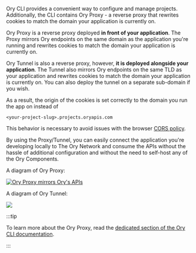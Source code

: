 Ory CLI provides a convenient way to configure and manage projects. Additionally, the CLI contains Ory Proxy - a reverse proxy
that rewrites cookies to match the domain your application is currently on.

Ory Proxy is a reverse proxy deployed **in front of your application**. The Proxy mirrors Ory endpoints on the same domain as the
application you're running and rewrites cookies to match the domain your application is currently on.

Ory Tunnel is also a reverse proxy, however, **it is deployed alongside your application**. The Tunnel also mirrors Ory endpoints
on the same TLD as your application and rewrites cookies to match the domain your application is currently on. You can also deploy
the tunnel on a separate sub-domain if you wish.

As a result, the origin of the cookies is set correctly to the domain you run the app on instead of <br />

```
<your-project-slug>.projects.oryapis.com
```

This behavior is necessary to avoid issues with the browser [CORS policy](https://developer.mozilla.org/en-US/docs/Web/HTTP/CORS).

By using the Proxy/Tunnel, you can easily connect the application you're developing locally to The Ory Network and consume the APIs
without the hassle of additional configuration and without the need to self-host any of the Ory Components.

A diagram of Ory Proxy:

[![Ory Proxy mirrors Ory's APIs](https://mermaid.ink/img/pako:eNptkMFKxEAMhl8l5GIXdm1BT3MQWlxEEBxWL8JchjbaYqcZMlO0bPfdna71sGBOP-H7EpIj1twQKvwQ61t4OpgBUlVZJfwVSDaw293ND_tXaGP0Ks97rm3fcojqtiiKGXT2LBNo4e9p8-vqs-I6EZYANkJ-zTLlM5T6cYGvwpLCBf3vgpvzgjJ741Gg9H41ykU4UPA8BJr1OuaiWeEWHYmzXZNOOy6IwdiSI4MqxcbKp0EznBI3-sZG2jddZEH1bvtAW7Rj5JdpqFFFGekPuu9sepNbqdMP2FdlPQ)](https://mermaid-js.github.io/mermaid-live-editor/edit#pako:eNptkMFKxEAMhl8l5GIXdm1BT3MQWlxEEBxWL8JchjbaYqcZMlO0bPfdna71sGBOP-H7EpIj1twQKvwQ61t4OpgBUlVZJfwVSDaw293ND_tXaGP0Ks97rm3fcojqtiiKGXT2LBNo4e9p8-vqs-I6EZYANkJ-zTLlM5T6cYGvwpLCBf3vgpvzgjJ741Gg9H41ykU4UPA8BJr1OuaiWeEWHYmzXZNOOy6IwdiSI4MqxcbKp0EznBI3-sZG2jddZEH1bvtAW7Rj5JdpqFFFGekPuu9sepNbqdMP2FdlPQ)

A diagram of Ory Tunnel:

[![](https://mermaid.ink/img/pako:eNp1kEFrwzAMhf-K0GUptCSwnXwYJM0Yg42NrpeNXEyiLoHEMrLNKE3_-9y4sMumk_T09IHeCVvuCBV-ibY9PO8aA7HKrBL-diQr2Gzu58eHPfTeW5XnI7d67Nl5dVsUxQxVOqiyDw4CpbXpYkfOsnE0Q3kl_g-6W0Db5Ntmr3KEfTCGxtVV-puY5GkQYXGgPeQz1GlVXyA3Dsq3J7dAcI0TyaSHLr56uigN-p4malDFtqODDqNvsDHnaNXB8_vRtKi8BFpjsJ32VA86hjShOujRRdVq88n8O1M3eJaXFOeS6vkHGDFtdg)](https://mermaid.live/edit#pako:eNp1kEFrwzAMhf-K0GUptCSwnXwYJM0Yg42NrpeNXEyiLoHEMrLNKE3_-9y4sMumk_T09IHeCVvuCBV-ibY9PO8aA7HKrBL-diQr2Gzu58eHPfTeW5XnI7d67Nl5dVsUxQxVOqiyDw4CpbXpYkfOsnE0Q3kl_g-6W0Db5Ntmr3KEfTCGxtVV-puY5GkQYXGgPeQz1GlVXyA3Dsq3J7dAcI0TyaSHLr56uigN-p4malDFtqODDqNvsDHnaNXB8_vRtKi8BFpjsJ32VA86hjShOujRRdVq88n8O1M3eJaXFOeS6vkHGDFtdg)

:::tip

To learn more about the Ory Proxy, read the [dedicated section of the Ory CLI documentation](../../guides/cli/proxy-and-tunnel).

:::
